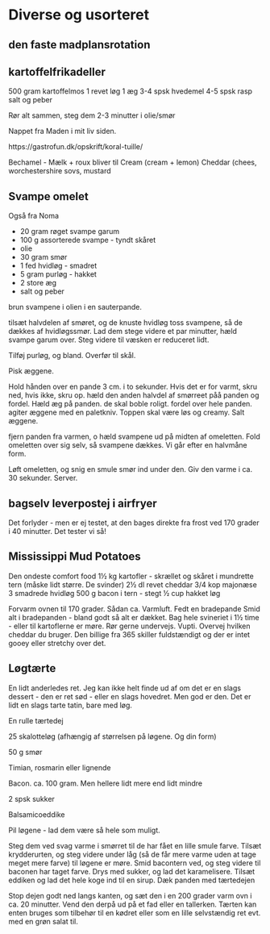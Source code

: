 # Diverse og usorteret

## den faste madplansrotation


## kartoffelfrikadeller

500 gram kartoffelmos
1 revet løg
1 æg
3-4 spsk hvedemel
4-5 spsk rasp
salt og peber

Rør alt sammen, steg dem 2-3 minutter i olie/smør

Nappet fra Maden i mit liv siden. 


https://gastrofun.dk/opskrift/koral-tuille/


Bechamel - Mælk + roux
bliver til
Cream (cream + lemon)
Cheddar (chees, worchestershire sovs, mustard


## Svampe omelet

Også fra Noma

* 20 gram røget svampe garum
* 100 g assorterede svampe - tyndt skåret
* olie
* 30 gram smør
* 1 fed hvidløg - smadret
* 5 gram purløg - hakket
* 2 store æg
* salt og peber

brun svampene i olien i en sauterpande.

tilsæt halvdelen af smøret, og de knuste hvidløg
toss svampene, så de dækkes af hvidløgssmør.
Lad dem stege videre et par minutter, hæld svampe garum over. Steg videre til væsken er reduceret lidt.

Tilføj purløg, og bland. Overfør til skål.

Pisk æggene. 

Hold hånden over en pande 3 cm. i to sekunder. Hvis det er for varmt, skru ned, hvis ikke, skru op.
hæld den anden halvdel af smørreet påå panden og fordel. 
Hæld æg på panden. de skal boble roligt. fordel over hele panden. agiter æggene med en paletkniv.
Toppen skal være løs og creamy. Salt æggene.

fjern panden fra varmen, o hæld svampene ud på midten af omeletten.
Fold omeletten over sig selv, så svampene dækkes. Vi går efter en halvmåne form.

Løft omeletten, og snig en smule smør ind under den. Giv den varme i ca. 30 sekunder. Server.



## bagselv leverpostej i airfryer
Det forlyder - men er ej testet, at den bages direkte fra
frost ved 170 grader i 40 minutter.
Det tester vi så!


## Mississippi Mud Potatoes

Den ondeste comfort food
1½ kg kartofler - skrællet og skåret i mundrette tern (måske lidt større. De svinder)
2½ dl revet cheddar
3/4 kop majonæse
3 smadrede hvidløg
500 g bacon i tern - stegt
½ cup hakket løg

Forvarm ovnen til 170 grader. Sådan ca. Varmluft.
Fedt en bradepande
Smid alt i bradepanden - bland godt så alt er dækket.
Bag hele svineriet i 1½ time - eller til kartoflerne er møre.
Rør gerne undervejs.
Vupti. Overvej hvilken cheddar du bruger. Den billige fra 365 skiller 
fuldstændigt og der er intet gooey eller stretchy over det.


## Løgtærte

En lidt anderledes ret. Jeg kan ikke helt finde ud af om det er en slags dessert - den er ret sød - eller en slags hovedret. Men god er den. Det er lidt en slags tarte tatin,
bare med løg.

En rulle tærtedej

25 skalotteløg (afhængig af størrelsen på løgene. Og din form)

50 g smør

Timian, rosmarin eller lignende

Bacon. ca. 100 gram. Men hellere lidt mere end lidt mindre

2 spsk sukker

Balsamicoeddike

Pil løgene - lad dem være så hele som muligt.

Steg dem ved svag varme i smørret til de har fået en lille smule farve. Tilsæt krydderurten, og steg videre under låg (så de får mere varme uden at tage meget mere farve) til løgene er møre. Smid bacontern ved, og steg videre til baconen har taget farve. Drys med sukker, og lad det karamelisere. Tilsæt eddiken og lad det hele koge ind til en sirup. Dæk panden med tærtedejen

Stop dejen godt ned langs kanten, og sæt den i en 200 grader varm ovn i ca. 20 minutter. Vend den derpå ud på et fad eller en tallerken. Tærten kan enten bruges som tilbehør til en kødret eller som en lille selvstændig ret evt. med en grøn salat til.

